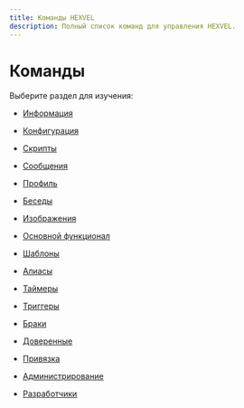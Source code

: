 ```yaml
---
title: Команды HEXVEL
description: Полный список команд для управления HEXVEL.
---
```



# Команды <Command className="inline-block h-5 w-5 text-orange-500" />

Выберите раздел для изучения:

- [Информация](/docs/commands/info)
- [Конфигурация](/docs/commands/config)
- [Скрипты](/docs/commands/scripts)
- [Сообщения](/docs/commands/messages)
- [Профиль](/docs/commands/profile)
- [Беседы](/docs/commands/chat)
- [Изображения](/docs/commands/images)
- [Основной функционал](/docs/commands/core)
- [Шаблоны](/docs/commands/templates)
- [Алиасы](/docs/commands/aliases)
- [Таймеры](/docs/commands/timers)
- [Триггеры](/docs/commands/triggers)
- [Браки](/docs/commands/marriages)
- [Доверенные](/docs/commands/trusted)
- [Привязка](/docs/commands/binding)
- [Администрирование](/docs/commands/admin)

- [Разработчики](/docs/contacts)
